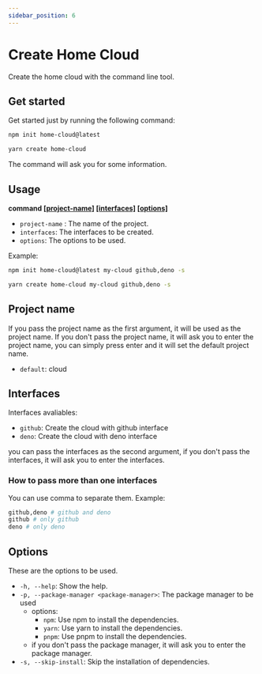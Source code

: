 ```yaml
---
sidebar_position: 6
---
```


# Create Home Cloud

Create the home cloud with the command line tool.

## Get started

Get started just by running the following command:

<Tabs>
<TabItem value="npm" label="npm">

```bash
npm init home-cloud@latest
```

</TabItem>
<TabItem value="yarn" label="Yarn">

```bash
yarn create home-cloud
```

</TabItem>

</Tabs>

The command will ask you for some information.

## Usage

**command [[project-name]](#project-name) [[interfaces]](#interfaces) [[options]](#options)**

- `project-name` : The name of the project.
- `interfaces`: The interfaces to be created.
- `options`: The options to be used.

Example:

<Tabs>
<TabItem value="npm" label="npm">

```bash
npm init home-cloud@latest my-cloud github,deno -s
```

</TabItem>
<TabItem value="yarn" label="Yarn">

```bash
yarn create home-cloud my-cloud github,deno -s
```

</TabItem>

</Tabs>

## Project name

If you pass the project name as the first argument, it will be used as the project name.
If you don't pass the project name, it will ask you to enter the project name, you can simply press enter and it will set the default project name. 

- `default`: cloud

## Interfaces

Interfaces avaliables:

- `github`: Create the cloud with github interface
- `deno`: Create the cloud with deno interface

you can pass the interfaces as the second argument, if you don't pass the interfaces, it will ask you to enter the interfaces.

### How to pass more than one interfaces

You can use comma to separate them. Example:

```bash
github,deno # github and deno
github # only github
deno # only deno
```

## Options

These are the options to be used.

- `-h, --help`: Show the help.
- `-p, --package-manager <package-manager>`: The package manager to be used
	- options:
		- `npm`: Use npm to install the dependencies.
		- `yarn`: Use yarn to install the dependencies.
		- `pnpm`: Use pnpm to install the dependencies.
	- if you don't pass the package manager, it will ask you to enter the package manager.
- `-s, --skip-install`: Skip the installation of dependencies.

